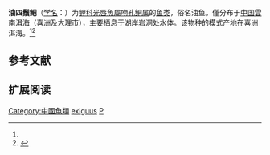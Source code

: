 {{Speciesbox
| name = 油四须鲃
| status = 
| status_system = 
| image = 
| genus = Poropuntius
| species = exiguus
| authority = Wu et Lin, 1977<ref name='id5933'>{{cite web| url =http://www.bioinfo.cn/db05/BjdwSpecies.php?action=view&id=5933| title =油四须鲃| work =中国动物物种编目数据库| publisher =中国科学院微生物研究所| author =中国科学院动物研究所| accessdate =2009-04-11| deadurl =yes| archiveurl =https://web.archive.org/web/20160305101113/http://www.bioinfo.cn/db05/BjdwSpecies.php?action=view&id=5933| archivedate =2016-03-05}}</ref>
| synonyms = ''Barbodes exiguus'' Wu & Lin, 1977
}}

'''油四鬚鲃'''（[[学名|学名]]：{{lang|la|''Poropuntius exiguus''}}）为[[鲤科|鲤科]][[光唇魚屬|光唇魚屬]][[吻孔鲃属|吻孔鲃属]]的[[鱼类|鱼类]]，俗名油鱼。僅分布于[[中国|中国]][[雲南|雲南]][[洱海|洱海]]（[[喜洲|喜洲]]及[[大理市|大理市]]），主要栖息于湖岸岩洞处水体。该物种的模式产地在喜洲洱海。<ref name='id5933'/><ref name=fishbase>{{cite web | url = http://www.fishbase.org/Summary/speciesSummary.php?ID=54733&GenusName=Poropuntius&SpeciesName=exiguus| title = Fishbase-Poropuntius exiguus (Wu & Lin, 1977) | work =| publisher = Fishbase | author = | accessdate = 2009-10-12 }}</ref>

== 参考文献 ==
{{reflist}}

== 扩展阅读 ==
{{refbegin}}
{{wikispecies-inline|Barbodes exigua|油四须鲃}}
{{refend}}
{{Taxonbar|from=Q428089}}

[[Category:中國魚類|Category:中國魚類]]
[[Category:光唇魚屬|exiguus]]
[[Category:1977年描述的魚類|P]]


{{鯉形目小作品}}